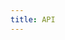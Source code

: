 ```yaml
---
title: API
---
```



<!--

Hello!

This page is generated from the JS Doc comments in the source code.
If you're here to edit the content of this page then you'll need to edit those comments.

-->

<ApiPage />
